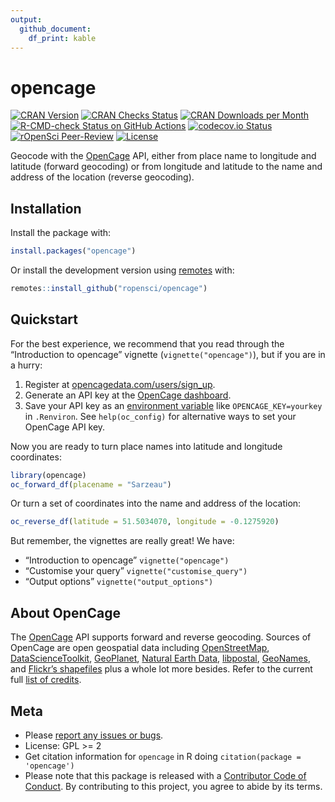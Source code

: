 ```yaml
---
output:
  github_document:
    df_print: kable
---
```

<!-- README.md is generated from README.Rmd. Please edit that file -->
# opencage

<!-- badges: start -->

[![CRAN Version](https://www.r-pkg.org/badges/version/opencage)](https://cran.r-project.org/package=opencage)
[![CRAN Checks Status](https://badges.cranchecks.info/worst/opencage.svg)](https://cran.r-project.org/web/checks/check_results_opencage.html)
[![CRAN Downloads per Month](https://cranlogs.r-pkg.org/badges/opencage)](https://cran.r-project.org/package=opencage)
[![R-CMD-check Status on GitHub Actions](https://github.com/ropensci/opencage/workflows/R-CMD-check/badge.svg)](https://github.com/ropensci/opencage/actions?query=workflow%3AR-CMD-check)
[![codecov.io Status](https://codecov.io/github/ropensci/opencage/coverage.svg?branch=main)](https://codecov.io/github/ropensci/opencage?branch=main)
[![rOpenSci Peer-Review](https://badges.ropensci.org/36_status.svg)](https://github.com/ropensci/software-review/issues/36)
[![License](https://img.shields.io/cran/l/opencage)](https://opensource.org/licenses/gpl-license)

<!-- badges: end -->

Geocode with the [OpenCage](https://opencagedata.com) API, either from place name to longitude and latitude (forward geocoding) or from longitude and latitude to the name and address of the location (reverse geocoding). 

## Installation

Install the package with:

```r
install.packages("opencage")
```

Or install the development version using [remotes](https://remotes.r-lib.org) with:

```r
remotes::install_github("ropensci/opencage")

```

## Quickstart

For the best experience, we recommend that you read through the "Introduction to opencage" vignette (`vignette("opencage")`), but if you are in a hurry:

1. Register at [opencagedata.com/users/sign_up](https://opencagedata.com/users/sign_up).
2. Generate an API key at the [OpenCage dashboard](https://opencagedata.com/dashboard#api-keys).
3. Save your API key as an [environment variable](https://rstats.wtf/r-startup.html#renviron) like `OPENCAGE_KEY=yourkey` in `.Renviron`. 
See `help(oc_config)` for alternative ways to set your OpenCage API key.

Now you are ready to turn place names into latitude and longitude coordinates:

```r
library(opencage)
oc_forward_df(placename = "Sarzeau")
```

Or turn a set of coordinates into the name and address of the location:

```r
oc_reverse_df(latitude = 51.5034070, longitude = -0.1275920)
```

But remember, the vignettes are really great! We have:

- "Introduction to opencage" `vignette("opencage")`
- "Customise your query" `vignette("customise_query")`
- "Output options" `vignette("output_options")`

## About OpenCage

The [OpenCage](https://opencagedata.com) API supports forward and reverse geocoding. 
Sources of OpenCage are open geospatial data including 
[OpenStreetMap](https://www.openstreetmap.org), 
[DataScienceToolkit](https://github.com/petewarden/dstk), 
[GeoPlanet](https://en.wikipedia.org/wiki/GeoPlanet), 
[Natural Earth Data](https://www.naturalearthdata.com), 
[libpostal](https://github.com/openvenues/libpostal), 
[GeoNames](https://www.geonames.org), and 
[Flickr's shapefiles](https://code.flickr.net/2009/05/21/flickr-shapefiles-public-dataset-10/) plus a whole lot more besides. 
Refer to the current full [list of credits](https://opencagedata.com/credits).

## Meta

* Please [report any issues or bugs](https://github.com/ropensci/opencage/issues).
* License: GPL >= 2
* Get citation information for `opencage` in R doing `citation(package = 'opencage')`
* Please note that this package is released with a [Contributor Code of Conduct](https://ropensci.org/code-of-conduct/). By contributing to this project, you agree to abide by its terms.
